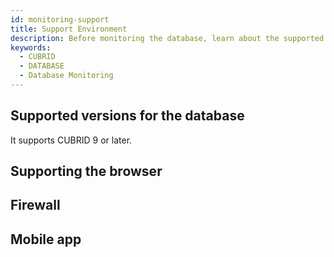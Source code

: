 ```yaml
---
id: monitoring-support
title: Support Environment
description: Before monitoring the database, learn about the supported database types.
keywords:
  - CUBRID
  - DATABASE
  - Database Monitoring
---
```



<Dbtypeofsupportdb />

## Supported versions for the database

It supports CUBRID 9 or later.


<DBsupportNote />


<DBAgentSpec level={2} />

## Supporting the browser


<Supportedbrowser />

## Firewall


<Proxy />

## Mobile app


<Mobileapp />
